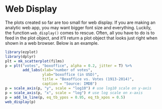 # Web Display

The plots created so far are too small for web display. If you are making an 
analytic web app, you may want bigger font size and everything. Luckily, the 
function `web_display()` comes to rescue. Often, all you have to do is to feed 
in the plot object, and it'll return a plot object that looks just right when 
shown in a web browser. Below is an example.

```r
library(ezplot)
library(dplyr)
plt = mk_scatterplot(films)
p = plt("votes", "boxoffice", alpha = 0.2, jitter = T) %>% 
        add_labs(xlab="number of votes", 
                 ylab="boxoffice (in USD)", 
                 title = "Boxoffice vs. Votes (1913-2014)",
                 caption = "Source: IMDB")
p = scale_axis(p, "y", scale = "log10") # use log10 scale on y-axis
p = scale_axis(p, "x", scale = "log") # use log scale on x-axis
p = add_lm_line(p, eq_tb_ypos = 0.95, eq_tb_xpos = 0.5) 
web_display(p)
```
